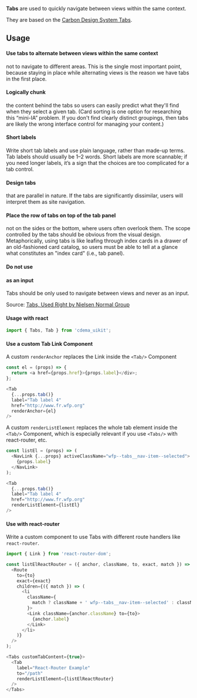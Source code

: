 **Tabs** are used to quickly navigate between views within the same context.

They are based on the [Carbon Design System Tabs](https://www.carbondesignsystem.com/components/tabs/usage/).

## Usage

#### Use tabs to alternate between views within the same context

not to navigate to different areas. This is the single most important point, because staying in place while alternating views is the reason we have tabs in the first place.

#### Logically chunk

the content behind the tabs so users can easily predict what they'll find when they select a given tab. (Card sorting is one option for researching this “mini-IA” problem. If you don't find clearly distinct groupings, then tabs are likely the wrong interface control for managing your content.)

#### Short labels

Write short tab labels and use plain language, rather than made-up terms. Tab labels should usually be 1–2 words. Short labels are more scannable; if you need longer labels, it’s a sign that the choices are too complicated for a tab control.

#### Design tabs

that are parallel in nature. If the tabs are significantly dissimilar, users will interpret them as site navigation.

#### Place the row of tabs on top of the tab panel

not on the sides or the bottom, where users often overlook them. The scope controlled by the tabs should be obvious from the visual design. Metaphorically, using tabs is like leafing through index cards in a drawer of an old-fashioned card catalog, so users must be able to tell at a glance what constitutes an "index card" (i.e., tab panel).

#### Do not use

#### as an input

Tabs should be only used to navigate between views and never as an input.

Source: [Tabs, Used Right by Nielsen Normal Group](https://www.nngroup.com/articles/tabs-used-right/)

#### Usage with react

```js
import { Tabs, Tab } from 'cdema_uikit';
```

#### Use a custom Tab Link Component

A custom `renderAnchor` replaces the Link inside the `<Tab/>` Component

```js
const el = (props) => {
  return <a href={props.href}>{props.label}</div>;
};
```

```js
<Tab
  {...props.tab()}
  label="Tab label 4"
  href="http://www.fr.wfp.org"
  renderAnchor={el}
/>
```

A custom `renderListElement` replaces the whole tab element inside the `<Tab/>` Component, which is especially relevant if you use `<Tabs/>` with react-router, etc.

```js
const listEl = (props) => (
  <NavLink {...props} activeClassName="wfp--tabs__nav-item--selected">
    {props.label}
  </NavLink>
);
```

```js
<Tab
  {...props.tab()}
  label="Tab label 4"
  href="http://www.fr.wfp.org"
  renderListElement={listEl}
/>
```

#### Use with react-router

Write a custom component to use Tabs with different route handlers like `react-router`.

```js
import { Link } from 'react-router-dom';

const listElReactRouter = ({ anchor, className, to, exact, match }) => (
  <Route
    to={to}
    exact={exact}
    children={({ match }) => (
      <li
        className={
          match ? className + ' wfp--tabs__nav-item--selected' : className
        }>
        <Link className={anchor.className} to={to}>
          {anchor.label}
        </Link>
      </li>
    )}
  />
);
```

```js
<Tabs customTabContent={true}>
  <Tab
    label="React-Router Example"
    to="/path"
    renderListElement={listElReactRouter}
  />
</Tabs>
```
